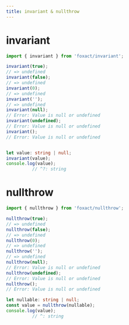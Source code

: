 ```yaml
---
title: invariant & nullthrow
---
```



# invariant

<ExportMetaInfo slug="invariant" />

```ts
import { invariant } from 'foxact/invariant';

invariant(true);
// => undefined
invariant(false);
// => undefined
invariant(0);
// => undefined
invariant('');
// => undefined
invariant(null);
// Error: Value is null or undefined
invariant(undefined);
// Error: Value is null or undefined
invariant();
// Error: Value is null or undefined


let value: string | null;
invariant(value);
console.log(value);
          // ^?: string
```

# nullthrow

<ExportMetaInfo slug="nullthrow" />

```ts
import { nullthrow } from 'foxact/nullthrow';

nullthrow(true);
// => undefined
nullthrow(false);
// => undefined
nullthrow(0);
// => undefined
nullthrow('');
// => undefined
nullthrow(null);
// Error: Value is null or undefined
nullthrow(undefined);
// Error: Value is null or undefined
nullthrow();
// Error: Value is null or undefined

let nullable: string | null;
const value = nullthrow(nullable);
console.log(value);
          // ^: string
```
